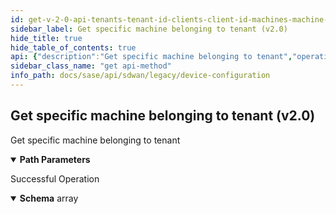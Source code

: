 ```yaml
---
id: get-v-2-0-api-tenants-tenant-id-clients-client-id-machines-machine-id
sidebar_label: Get specific machine belonging to tenant (v2.0)
hide_title: true
hide_table_of_contents: true
api: {"description":"Get specific machine belonging to tenant","operationId":"get-v2.0-api-tenants-tenant_id-clients-client_id-machines-machine_id","parameters":[{"description":"Tenant Id","in":"path","name":"tenant_id","required":true,"schema":{"description":"Tenant Id","type":"string"}},{"description":"Client Id","in":"path","name":"client_id","required":true,"schema":{"description":"Client Id","type":"string"}},{"description":"Machine Id","in":"path","name":"machine_id","required":true,"schema":{"description":"Machine Id","type":"string"}}],"responses":{"200":{"content":{"application/json":{"schema":{"items":{"properties":{"connected":{"description":"Connected","type":"boolean"},"console_conf_passphrase":{"description":"Console Conf Passphrase","type":"string"},"em_element_id":{"description":"Em Element Id: Readonly(message = Readonly attribute., valid = true) ","type":"string"},"hw_id":{"description":"Hardware Id: NotEmpty(message = Required hardware_id) Readonly(message = Readonly attribute., valid = true) ","type":"string"},"id":{"description":"Id","type":"string"},"image_version":{"description":"Image Version: NotEmpty(message = Required image_version) Readonly(message = Readonly attribute., valid = true) ","type":"string"},"inventory_op":{"description":"Inventory Op","enum":["CLAIM","RETURN","REVOKE","REUSE","RETIRE","RECOVER","REMANUFACTURE","DEFAULT","INVALID","ALLOCATE","RECEIVED_STOCK","ESP_ALLOCATE","ESP_RECEIVED_STOCK","ESP_RETURN","ESP_REVOKE","ESP_REUSE"],"type":"string"},"machine_state":{"description":"Machine State: Required(message = Required machine state) ValidateEnum(enumClass = classOf[MachineState], message = Invalid enum string., nullAllowed = false) ","enum":["MANUFACTURED","MANUFACTURED_QA_PENDING","MANUFACTURED_QA_OK","MANUFACTURED_QA_NOK","MANUFACTURED_BATTERY_TEST_PENDING","MANUFACTURED_BATTERY_TEST_START","MANUFACTURED_BATTERY_TEST_PASS","MANUFACTURED_BATTERY_TEST_FAILED","MANUFACTURED_MIC_ISSUE_PENDING","MANUFACTURED_MIC_ISSUED","MANUFACTURED_MIC_FAILED","MANUFACTURED_MIC_OPERATIONAL","MANUFACTURED_CIC_ISSUE_PENDING","MANUFACTURED_CIC_ISSUED","MANUFACTURED_CIC_REVOKED","MANUFACTURED_CIC_OPERATIONAL","MANUFACTURED_MIC_SIGNING_PENDING","MANUFACTURED_CIC_SIGNING_PENDING","MACHINE_ALLOCATED","MACHINE_ALLOCATED_TO_ESP","MACHINE_ELEMENT_ID_PENDING","MACHINE_INIT","MACHINE_INIT_FAILED","MACHINE_ASSIGNED","MACHINE_CLAIM_PENDING","MACHINE_CLAIMED","MACHINE_CLAIM_FAILED","MACHINE_TO_BE_RETURNED","MACHINE_RETURNED","MACHINE_REVOKED","MACHINE_ELEMENT_DELETE_PENDING","MACHINE_RETURN_FAILED","MACHINE_RECEIVED_STOCK","REMANUFACTURED","MACHINE_RETIRED","MACHINE_RECOVER","MACHINE_DECOMMISSIONED","MACHINE_CLAIM_VALID","MACHINE_CLAIM_INVALID","MACHINE_CIC_RENEW_INITIAL","MACHINE_CIC_RENEW_ISSUE_PENDING","MACHINE_CIC_RENEW_ISSUED","MACHINE_CIC_RENEW_SIGNING_PENDING","MACHINE_CIC_RENEW_FAILED","MACHINE_CIC_RENEWED","MACHINE_SUSPEND_INIT","MACHINE_SUSPEND_IN_PROGRESS","MACHINE_SUSPENDED_MIC_OPERATIONAL","MACHINE_SUSPENDED_CIC_OPERATIONAL","MACHINE_SUSPEND_FAILED","MACHINE_SUSPENDED_EMPTY_TOKEN","MACHINE_SUSPENDED_INVALID_TOKEN","MACHINE_SUSPENDED_TOKEN_EXPIRED","MACHINE_SUSPENDED","MACHINE_SUSPEND_FAILED_TIMEOUT"],"type":"string"},"manufacture_id":{"description":"Manufacture Id: NotEmpty(message = Required manufacture_id) Readonly(message = Readonly attribute., valid = true) ","type":"string"},"model_name":{"description":"Model Name: NotEmpty(message = Required model_name) Size(max = 128, error = NAME_EXCEEDS_LIMIT: Name exceeds limit., min = 0) ","type":"string"},"ordering_info":{"description":"Ordering Info","type":"string"},"pki_op":{"description":"Pki Op","enum":["update_castore"],"type":"string"},"renew_state":{"description":"Renew State: ValidateEnum(enumClass = classOf[MachineState], message = Invalid enum string., nullAllowed = false) ","enum":["MANUFACTURED","MANUFACTURED_QA_PENDING","MANUFACTURED_QA_OK","MANUFACTURED_QA_NOK","MANUFACTURED_BATTERY_TEST_PENDING","MANUFACTURED_BATTERY_TEST_START","MANUFACTURED_BATTERY_TEST_PASS","MANUFACTURED_BATTERY_TEST_FAILED","MANUFACTURED_MIC_ISSUE_PENDING","MANUFACTURED_MIC_ISSUED","MANUFACTURED_MIC_FAILED","MANUFACTURED_MIC_OPERATIONAL","MANUFACTURED_CIC_ISSUE_PENDING","MANUFACTURED_CIC_ISSUED","MANUFACTURED_CIC_REVOKED","MANUFACTURED_CIC_OPERATIONAL","MANUFACTURED_MIC_SIGNING_PENDING","MANUFACTURED_CIC_SIGNING_PENDING","MACHINE_ALLOCATED","MACHINE_ALLOCATED_TO_ESP","MACHINE_ELEMENT_ID_PENDING","MACHINE_INIT","MACHINE_INIT_FAILED","MACHINE_ASSIGNED","MACHINE_CLAIM_PENDING","MACHINE_CLAIMED","MACHINE_CLAIM_FAILED","MACHINE_TO_BE_RETURNED","MACHINE_RETURNED","MACHINE_REVOKED","MACHINE_ELEMENT_DELETE_PENDING","MACHINE_RETURN_FAILED","MACHINE_RECEIVED_STOCK","REMANUFACTURED","MACHINE_RETIRED","MACHINE_RECOVER","MACHINE_DECOMMISSIONED","MACHINE_CLAIM_VALID","MACHINE_CLAIM_INVALID","MACHINE_CIC_RENEW_INITIAL","MACHINE_CIC_RENEW_ISSUE_PENDING","MACHINE_CIC_RENEW_ISSUED","MACHINE_CIC_RENEW_SIGNING_PENDING","MACHINE_CIC_RENEW_FAILED","MACHINE_CIC_RENEWED","MACHINE_SUSPEND_INIT","MACHINE_SUSPEND_IN_PROGRESS","MACHINE_SUSPENDED_MIC_OPERATIONAL","MACHINE_SUSPENDED_CIC_OPERATIONAL","MACHINE_SUSPEND_FAILED","MACHINE_SUSPENDED_EMPTY_TOKEN","MACHINE_SUSPENDED_INVALID_TOKEN","MACHINE_SUSPENDED_TOKEN_EXPIRED","MACHINE_SUSPENDED","MACHINE_SUSPEND_FAILED_TIMEOUT"],"type":"string"},"ship_state":{"description":"Ship State: ValidateEnum(enumClass = classOf[MachineShipState], message = Invalid enum string., nullAllowed = false) ","enum":["MACHINE_SHIPPED","MACHINE_SHIPPED_CORRECT_ADDRESS","MACHINE_SHIPPED_WRONG_ADDRESS","MACHINE_NOT_SHIPPED"],"type":"string"},"sl_no":{"description":"Sl No: NotEmpty(message = Required sl_no) Readonly(message = Readonly attribute., valid = true) ","type":"string"},"tenant_id":{"description":"Tenant Id: NotNull Digits(fraction = 0, integer = 20, TENANT_ID_INVALID_0001) ","type":"string"},"token":{"description":"Token: Readonly(message = Readonly attribute., valid = true) ","type":"string"}},"required":["ship_state","manufacture_id","renew_state","machine_state","image_version","model_name","sl_no","hw_id","tenant_id"]},"type":"array"}}},"description":"Successful Operation"}},"tags":["Device Configuration"],"method":"get","path":"/v2.0/api/tenants/{tenant_id}/clients/{client_id}/machines/{machine_id}","info":{"contact":{},"description":"List of APIs used to manage your device software to upgrade, retrieve available software images, and upgrade status information.","title":"Device Configuration","version":"Latest"},"postman":{"name":"Get specific machine belonging to tenant (v2.0)","description":{"content":"Get specific machine belonging to tenant","type":"text/plain"},"url":{"path":["v2.0","api","tenants",":tenant_id","clients",":client_id","machines",":machine_id"],"host":["{{baseUrl}}"],"query":[],"variable":[{"disabled":false,"description":{"content":"(Required) Tenant Id","type":"text/plain"},"type":"any","value":"","key":"tenant_id"},{"disabled":false,"description":{"content":"(Required) Client Id","type":"text/plain"},"type":"any","value":"","key":"client_id"},{"disabled":false,"description":{"content":"(Required) Machine Id","type":"text/plain"},"type":"any","value":"","key":"machine_id"}]},"header":[{"key":"Accept","value":"application/json"}],"method":"GET"}}
sidebar_class_name: "get api-method"
info_path: docs/sase/api/sdwan/legacy/device-configuration
---
```



## Get specific machine belonging to tenant (v2.0)



Get specific machine belonging to tenant

<details style={{"marginBottom":"1rem"}} data-collapsed={false} open={true}><summary style={{}}><strong>Path Parameters</strong></summary><div><ul><ParamsItem className={"paramsItem"} param={{"description":"Tenant Id","in":"path","name":"tenant_id","required":true,"schema":{"description":"Tenant Id","type":"string"}}}></ParamsItem><ParamsItem className={"paramsItem"} param={{"description":"Client Id","in":"path","name":"client_id","required":true,"schema":{"description":"Client Id","type":"string"}}}></ParamsItem><ParamsItem className={"paramsItem"} param={{"description":"Machine Id","in":"path","name":"machine_id","required":true,"schema":{"description":"Machine Id","type":"string"}}}></ParamsItem></ul></div></details><div><ApiTabs><TabItem label={"200"} value={"200"}><div>

Successful Operation

</div><div><MimeTabs groupId={"mime-type"}><TabItem label={"application/json"} value={"application/json"}><SchemaTabs groupId={"schema-tabs"}><TabTtem label={"Schema"} value={"Schema"}><details style={{}} data-collapsed={false} open={true}><summary style={{"textAlign":"left"}}><strong>Schema</strong><span style={{"opacity":"0.6"}}> array</span></summary><div style={{"textAlign":"left","marginLeft":"1rem"}}></div><ul style={{"marginLeft":"1rem"}}><SchemaItem collapsible={false} name={"connected"} required={false} schemaDescription={"Connected"} schemaName={"boolean"} qualifierMessage={undefined} defaultValue={undefined}></SchemaItem><SchemaItem collapsible={false} name={"console_conf_passphrase"} required={false} schemaDescription={"Console Conf Passphrase"} schemaName={"string"} qualifierMessage={undefined} defaultValue={undefined}></SchemaItem><SchemaItem collapsible={false} name={"em_element_id"} required={false} schemaDescription={"Em Element Id: Readonly(message = Readonly attribute., valid = true) "} schemaName={"string"} qualifierMessage={undefined} defaultValue={undefined}></SchemaItem><SchemaItem collapsible={false} name={"hw_id"} required={false} schemaDescription={"Hardware Id: NotEmpty(message = Required hardware_id) Readonly(message = Readonly attribute., valid = true) "} schemaName={"string"} qualifierMessage={undefined} defaultValue={undefined}></SchemaItem><SchemaItem collapsible={false} name={"id"} required={false} schemaDescription={"Id"} schemaName={"string"} qualifierMessage={undefined} defaultValue={undefined}></SchemaItem><SchemaItem collapsible={false} name={"image_version"} required={false} schemaDescription={"Image Version: NotEmpty(message = Required image_version) Readonly(message = Readonly attribute., valid = true) "} schemaName={"string"} qualifierMessage={undefined} defaultValue={undefined}></SchemaItem><SchemaItem collapsible={false} name={"inventory_op"} required={false} schemaDescription={"Inventory Op"} schemaName={"string"} qualifierMessage={"**Possible values:** [`CLAIM`, `RETURN`, `REVOKE`, `REUSE`, `RETIRE`, `RECOVER`, `REMANUFACTURE`, `DEFAULT`, `INVALID`, `ALLOCATE`, `RECEIVED_STOCK`, `ESP_ALLOCATE`, `ESP_RECEIVED_STOCK`, `ESP_RETURN`, `ESP_REVOKE`, `ESP_REUSE`]"} defaultValue={undefined}></SchemaItem><SchemaItem collapsible={false} name={"machine_state"} required={false} schemaDescription={"Machine State: Required(message = Required machine state) ValidateEnum(enumClass = classOf[MachineState], message = Invalid enum string., nullAllowed = false) "} schemaName={"string"} qualifierMessage={"**Possible values:** [`MANUFACTURED`, `MANUFACTURED_QA_PENDING`, `MANUFACTURED_QA_OK`, `MANUFACTURED_QA_NOK`, `MANUFACTURED_BATTERY_TEST_PENDING`, `MANUFACTURED_BATTERY_TEST_START`, `MANUFACTURED_BATTERY_TEST_PASS`, `MANUFACTURED_BATTERY_TEST_FAILED`, `MANUFACTURED_MIC_ISSUE_PENDING`, `MANUFACTURED_MIC_ISSUED`, `MANUFACTURED_MIC_FAILED`, `MANUFACTURED_MIC_OPERATIONAL`, `MANUFACTURED_CIC_ISSUE_PENDING`, `MANUFACTURED_CIC_ISSUED`, `MANUFACTURED_CIC_REVOKED`, `MANUFACTURED_CIC_OPERATIONAL`, `MANUFACTURED_MIC_SIGNING_PENDING`, `MANUFACTURED_CIC_SIGNING_PENDING`, `MACHINE_ALLOCATED`, `MACHINE_ALLOCATED_TO_ESP`, `MACHINE_ELEMENT_ID_PENDING`, `MACHINE_INIT`, `MACHINE_INIT_FAILED`, `MACHINE_ASSIGNED`, `MACHINE_CLAIM_PENDING`, `MACHINE_CLAIMED`, `MACHINE_CLAIM_FAILED`, `MACHINE_TO_BE_RETURNED`, `MACHINE_RETURNED`, `MACHINE_REVOKED`, `MACHINE_ELEMENT_DELETE_PENDING`, `MACHINE_RETURN_FAILED`, `MACHINE_RECEIVED_STOCK`, `REMANUFACTURED`, `MACHINE_RETIRED`, `MACHINE_RECOVER`, `MACHINE_DECOMMISSIONED`, `MACHINE_CLAIM_VALID`, `MACHINE_CLAIM_INVALID`, `MACHINE_CIC_RENEW_INITIAL`, `MACHINE_CIC_RENEW_ISSUE_PENDING`, `MACHINE_CIC_RENEW_ISSUED`, `MACHINE_CIC_RENEW_SIGNING_PENDING`, `MACHINE_CIC_RENEW_FAILED`, `MACHINE_CIC_RENEWED`, `MACHINE_SUSPEND_INIT`, `MACHINE_SUSPEND_IN_PROGRESS`, `MACHINE_SUSPENDED_MIC_OPERATIONAL`, `MACHINE_SUSPENDED_CIC_OPERATIONAL`, `MACHINE_SUSPEND_FAILED`, `MACHINE_SUSPENDED_EMPTY_TOKEN`, `MACHINE_SUSPENDED_INVALID_TOKEN`, `MACHINE_SUSPENDED_TOKEN_EXPIRED`, `MACHINE_SUSPENDED`, `MACHINE_SUSPEND_FAILED_TIMEOUT`]"} defaultValue={undefined}></SchemaItem><SchemaItem collapsible={false} name={"manufacture_id"} required={false} schemaDescription={"Manufacture Id: NotEmpty(message = Required manufacture_id) Readonly(message = Readonly attribute., valid = true) "} schemaName={"string"} qualifierMessage={undefined} defaultValue={undefined}></SchemaItem><SchemaItem collapsible={false} name={"model_name"} required={false} schemaDescription={"Model Name: NotEmpty(message = Required model_name) Size(max = 128, error = NAME_EXCEEDS_LIMIT: Name exceeds limit., min = 0) "} schemaName={"string"} qualifierMessage={undefined} defaultValue={undefined}></SchemaItem><SchemaItem collapsible={false} name={"ordering_info"} required={false} schemaDescription={"Ordering Info"} schemaName={"string"} qualifierMessage={undefined} defaultValue={undefined}></SchemaItem><SchemaItem collapsible={false} name={"pki_op"} required={false} schemaDescription={"Pki Op"} schemaName={"string"} qualifierMessage={"**Possible values:** [`update_castore`]"} defaultValue={undefined}></SchemaItem><SchemaItem collapsible={false} name={"renew_state"} required={false} schemaDescription={"Renew State: ValidateEnum(enumClass = classOf[MachineState], message = Invalid enum string., nullAllowed = false) "} schemaName={"string"} qualifierMessage={"**Possible values:** [`MANUFACTURED`, `MANUFACTURED_QA_PENDING`, `MANUFACTURED_QA_OK`, `MANUFACTURED_QA_NOK`, `MANUFACTURED_BATTERY_TEST_PENDING`, `MANUFACTURED_BATTERY_TEST_START`, `MANUFACTURED_BATTERY_TEST_PASS`, `MANUFACTURED_BATTERY_TEST_FAILED`, `MANUFACTURED_MIC_ISSUE_PENDING`, `MANUFACTURED_MIC_ISSUED`, `MANUFACTURED_MIC_FAILED`, `MANUFACTURED_MIC_OPERATIONAL`, `MANUFACTURED_CIC_ISSUE_PENDING`, `MANUFACTURED_CIC_ISSUED`, `MANUFACTURED_CIC_REVOKED`, `MANUFACTURED_CIC_OPERATIONAL`, `MANUFACTURED_MIC_SIGNING_PENDING`, `MANUFACTURED_CIC_SIGNING_PENDING`, `MACHINE_ALLOCATED`, `MACHINE_ALLOCATED_TO_ESP`, `MACHINE_ELEMENT_ID_PENDING`, `MACHINE_INIT`, `MACHINE_INIT_FAILED`, `MACHINE_ASSIGNED`, `MACHINE_CLAIM_PENDING`, `MACHINE_CLAIMED`, `MACHINE_CLAIM_FAILED`, `MACHINE_TO_BE_RETURNED`, `MACHINE_RETURNED`, `MACHINE_REVOKED`, `MACHINE_ELEMENT_DELETE_PENDING`, `MACHINE_RETURN_FAILED`, `MACHINE_RECEIVED_STOCK`, `REMANUFACTURED`, `MACHINE_RETIRED`, `MACHINE_RECOVER`, `MACHINE_DECOMMISSIONED`, `MACHINE_CLAIM_VALID`, `MACHINE_CLAIM_INVALID`, `MACHINE_CIC_RENEW_INITIAL`, `MACHINE_CIC_RENEW_ISSUE_PENDING`, `MACHINE_CIC_RENEW_ISSUED`, `MACHINE_CIC_RENEW_SIGNING_PENDING`, `MACHINE_CIC_RENEW_FAILED`, `MACHINE_CIC_RENEWED`, `MACHINE_SUSPEND_INIT`, `MACHINE_SUSPEND_IN_PROGRESS`, `MACHINE_SUSPENDED_MIC_OPERATIONAL`, `MACHINE_SUSPENDED_CIC_OPERATIONAL`, `MACHINE_SUSPEND_FAILED`, `MACHINE_SUSPENDED_EMPTY_TOKEN`, `MACHINE_SUSPENDED_INVALID_TOKEN`, `MACHINE_SUSPENDED_TOKEN_EXPIRED`, `MACHINE_SUSPENDED`, `MACHINE_SUSPEND_FAILED_TIMEOUT`]"} defaultValue={undefined}></SchemaItem><SchemaItem collapsible={false} name={"ship_state"} required={false} schemaDescription={"Ship State: ValidateEnum(enumClass = classOf[MachineShipState], message = Invalid enum string., nullAllowed = false) "} schemaName={"string"} qualifierMessage={"**Possible values:** [`MACHINE_SHIPPED`, `MACHINE_SHIPPED_CORRECT_ADDRESS`, `MACHINE_SHIPPED_WRONG_ADDRESS`, `MACHINE_NOT_SHIPPED`]"} defaultValue={undefined}></SchemaItem><SchemaItem collapsible={false} name={"sl_no"} required={false} schemaDescription={"Sl No: NotEmpty(message = Required sl_no) Readonly(message = Readonly attribute., valid = true) "} schemaName={"string"} qualifierMessage={undefined} defaultValue={undefined}></SchemaItem><SchemaItem collapsible={false} name={"tenant_id"} required={false} schemaDescription={"Tenant Id: NotNull Digits(fraction = 0, integer = 20, TENANT_ID_INVALID_0001) "} schemaName={"string"} qualifierMessage={undefined} defaultValue={undefined}></SchemaItem><SchemaItem collapsible={false} name={"token"} required={false} schemaDescription={"Token: Readonly(message = Readonly attribute., valid = true) "} schemaName={"string"} qualifierMessage={undefined} defaultValue={undefined}></SchemaItem></ul></details></TabTtem></SchemaTabs></TabItem></MimeTabs></div></TabItem></ApiTabs></div>
      
